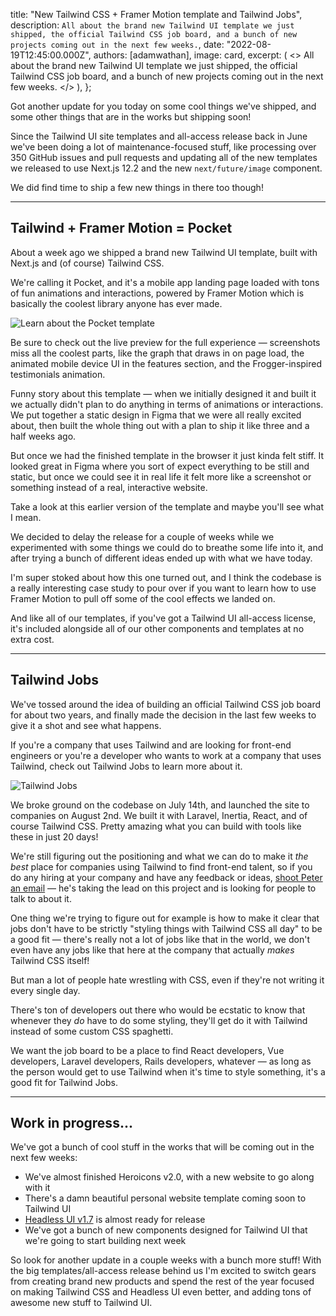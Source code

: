 

  title: "New Tailwind CSS + Framer Motion template and Tailwind Jobs",
  description: `All about the brand new Tailwind UI template we just shipped, the official Tailwind CSS job board, and a bunch of new projects coming out in the next few weeks.`,
  date: "2022-08-19T12:45:00.000Z",
  authors: [adamwathan],
  image: card,
  excerpt: (
    <>
      All about the brand new Tailwind UI template we just shipped, the official Tailwind CSS job board, and a bunch of
      new projects coming out in the next few weeks.
    </>
  ),
};

Got another update for you today on some cool things we've shipped, and some other things that are in the works but shipping soon!

Since the <Link href="/blog/2022-06-23-tailwind-templates-and-all-access">Tailwind UI site templates and all-access</Link> release back in June we've been doing a lot of maintenance-focused stuff, like processing <Link href="https://github.com/search?q=is%3Aclosed+org%3Atailwindlabs+archived%3Afalse+sort%3Acreated-desc+is%3Apublic+closed%3A%3E%3D2022-06-23+-author%3Aapp%2Fdependabot+-author%3Aapp%2Fgithub-actions+-author%3Aapp%2Fdepfu&type=Issues">over 350 GitHub issues and pull requests</Link> and updating all of the new templates we released to use <Link href="https://nextjs.org/blog/next-12-2">Next.js 12.2</Link> and the new <Link href="https://nextjs.org/docs/app/api-reference/next-config-js/images">`next/future/image`</Link> component.

We did find time to ship a few new things in there too though!

---

## Tailwind + Framer Motion = Pocket

About a week ago we shipped a brand new Tailwind UI template, built with Next.js and (of course) Tailwind CSS.

We're calling it <Link href="https://tailwindui.com/templates/pocket">Pocket</Link>, and it's a mobile app landing page loaded with tons of fun animations and interactions, powered by <Link href="https://www.framer.com/motion/">Framer Motion</Link> which is basically the coolest library anyone has ever made.

<Link href="https://tailwindui.com/templates/pocket">
  <Image alt="Learn about the Pocket template" src={pocketPreview} />
</Link>

Be sure to check out <Link href="https://pocket.tailwindui.com/">the live preview</Link> for the full experience — screenshots miss all the coolest parts, like the graph that draws in on page load, the animated mobile device UI in the features section, and the Frogger-inspired testimonials animation.

Funny story about this template — when we initially designed it and built it we actually didn't plan to do anything in terms of animations or interactions. We put together a static design in Figma that we were all really excited about, then built the whole thing out with a plan to ship it like three and a half weeks ago.

But once we had the finished template in the browser it just kinda felt stiff. It looked great in Figma where you sort of expect everything to be still and static, but once we could see it in real life it felt more like a screenshot or something instead of a real, interactive website.

Take a look at <Link href="https://tailwindui-template-wip-saas-02-7i25puvq2-tailwindlabs.vercel.app/">this earlier version of the template</Link> and maybe you'll see what I mean.

We decided to delay the release for a couple of weeks while we experimented with some things we could do to breathe some life into it, and after trying a bunch of different ideas ended up with what we have today.

I'm super stoked about how this one turned out, and I think the codebase is a really interesting case study to pour over if you want to learn how to use Framer Motion to pull off some of the cool effects we landed on.

And like all of our templates, if you've got a <Link href="https://tailwindui.com/all-access">Tailwind UI all-access</Link> license, it's included alongside all of our other components and templates at no extra cost.

---

## Tailwind Jobs

We've tossed around the idea of building an official Tailwind CSS job board for about two years, and finally made the decision in the last few weeks to give it a shot and see what happens.

If you're a company that uses Tailwind and are looking for front-end engineers or you're a developer who wants to work at a company that uses Tailwind, <Link href="https://jobs.tailwindcss.com/">check out Tailwind Jobs</Link> to learn more about it.

<Link href="https://jobs.tailwindcss.com">
  <Image alt="Tailwind Jobs" src={tailwindJobs} />
</Link>

We broke ground on the codebase on July 14th, and launched the site to companies on August 2nd. We built it with <Link href="https://laravel.com/">Laravel</Link>, <Link href="https://inertiajs.com/">Inertia</Link>, <Link href="https://reactjs.org/">React</Link>, and of course Tailwind CSS. Pretty amazing what you can build with tools like these in just 20 days!

We're still figuring out the positioning and what we can do to make it _the best_ place for companies using Tailwind to find front-end talent, so if you do any hiring at your company and have any feedback or ideas, [shoot Peter an email](mailto:peter@tailwindcss.com) — he's taking the lead on this project and is looking for people to talk to about it.

One thing we're trying to figure out for example is how to make it clear that jobs don't have to be strictly "styling things with Tailwind CSS all day" to be a good fit — there's really not a lot of jobs like that in the world, we don't even have any jobs like that here at the company that actually _makes_ Tailwind CSS itself!

But man a lot of people hate wrestling with CSS, even if they're not writing it every single day.

There's ton of developers out there who would be ecstatic to know that whenever they _do_ have to do some styling, they'll get do it with Tailwind instead of some custom CSS spaghetti.

We want the job board to be a place to find React developers, Vue developers, Laravel developers, Rails developers, whatever — as long as the person would get to use Tailwind when it's time to style something, it's a good fit for Tailwind Jobs.

---

## Work in progress...

We've got a bunch of cool stuff in the works that will be coming out in the next few weeks:

- We've almost finished <Link href="https://twitter.com/steveschoger/status/1559622409136873473">Heroicons v2.0</Link>, with a <Link href="https://twitter.com/jamesm/status/1556957434194829314">new website</Link> to go along with it
- There's a damn beautiful <Link href="https://twitter.com/jamesm/status/1560289211424595973">personal website template</Link> coming soon to Tailwind UI
- [Headless UI v1.7](https://github.com/tailwindlabs/headlessui/blob/main/packages/@headlessui-react/CHANGELOG.md#unreleased) is almost ready for release
- We've got a bunch of new components designed for Tailwind UI that we're going to start building next week

So look for another update in a couple weeks with a bunch more stuff! With the big templates/all-access release behind us I'm excited to switch gears from creating brand new products and spend the rest of the year focused on making Tailwind CSS and Headless UI even better, and adding tons of awesome new stuff to Tailwind UI.

